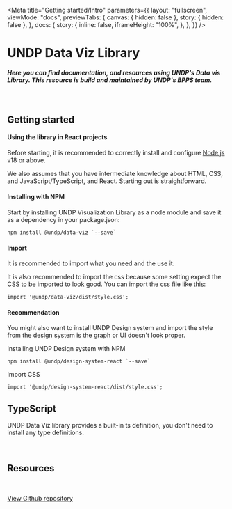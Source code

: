 
<Meta
  title="Getting started/Intro"
  parameters={{
    layout: "fullscreen",
    viewMode: "docs",
    previewTabs: {
      canvas: { hidden: false },
      story: { hidden: false },
    },
    docs: {
      story: {
        inline: false,
        iframeHeight: "100%",
      },
    },
  }}
/>

# UNDP Data Viz Library

##### Here you can find documentation, and resources using UNDP's Data vis Library. This resource is build and maintained by UNDP's BPPS team.

<br />

## Getting started

#### Using the library in React projects

Before starting, it is recommended to correctly install and configure [Node.js](https://nodejs.org/en/download) v18 or above.

We also assumes that you have intermediate knowledge about HTML, CSS, and JavaScript/TypeScript, and React. Starting out is straightforward.
      
#### Installing with NPM

Start by installing UNDP Visualization Library as a node module and save it as a dependency in your package.json:
```
npm install @undp/data-viz `--save`
```

#### Import

It is recommended to import what you need and the use it.

It is also recommended to import the css because some setting expect the CSS to be imported to look good. You can import the css file like this:
```
import '@undp/data-viz/dist/style.css';
```

#### Recommendation

You might also want to install UNDP Design system and import the style from the design system is the graph or UI doesn't look proper.

Installing UNDP Design system with NPM
```
npm install @undp/design-system-react `--save`
```
Import CSS
```
import '@undp/design-system-react/dist/style.css';
```

## TypeScript

UNDP Data Viz library provides a built-in ts definition, you don't need to install any type definitions.

<br />

## Resources

<br />

<div className="flex github">
  <a href="https://github.com/UNDP-Data/undp-visualization-library" target="_blank" className='flex items-center gap-2 bg-primary-gray-300 p-4'>
    <img width={'32px'} src={githubLogo} alt="" />
    <P className='m-0 md:m-0'>View Github repository</P>
  </a>
</div>